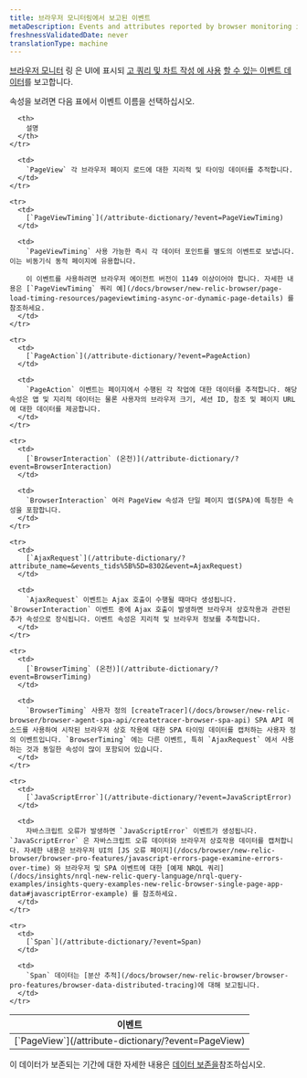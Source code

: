 ```yaml
---
title: 브라우저 모니터링에서 보고된 이벤트
metaDescription: Events and attributes reported by browser monitoring in New Relic.
freshnessValidatedDate: never
translationType: machine
---
```


[브라우저 모니터](/docs/browser/browser-monitoring/getting-started/introduction-browser-monitoring) 링 은 UI에 표시되 [고 쿼리 및 차트 작성 에 사용](/docs/using-new-relic/data/understand-data/query-new-relic-data) [할 수 있는 이벤트 데이터](/docs/using-new-relic/data/understand-data/new-relic-data-types#event-data)를 보고합니다.

속성을 보려면 다음 표에서 이벤트 이름을 선택하십시오.

<table>
  <thead>
    <tr>
      <th style={{ width: "250px" }}>
        이벤트
      </th>

      <th>
        설명
      </th>
    </tr>
  </thead>

  <tbody>
    <tr>
      <td>
        [`PageView`](/attribute-dictionary/?event=PageView)
      </td>

      <td>
        `PageView` 각 브라우저 페이지 로드에 대한 지리적 및 타이밍 데이터를 추적합니다.
      </td>
    </tr>

    <tr>
      <td>
        [`PageViewTiming`](/attribute-dictionary/?event=PageViewTiming)
      </td>

      <td>
        `PageViewTiming` 사용 가능한 즉시 각 데이터 포인트를 별도의 이벤트로 보냅니다. 이는 비동기식 동적 페이지에 유용합니다.

        이 이벤트를 사용하려면 브라우저 에이전트 버전이 1149 이상이어야 합니다. 자세한 내용은 [`PageViewTiming` 쿼리 예](/docs/browser/new-relic-browser/page-load-timing-resources/pageviewtiming-async-or-dynamic-page-details) 를 참조하세요.
      </td>
    </tr>

    <tr>
      <td>
        [`PageAction`](/attribute-dictionary/?event=PageAction)
      </td>

      <td>
        `PageAction` 이벤트는 페이지에서 수행된 각 작업에 대한 데이터를 추적합니다. 해당 속성은 앱 및 지리적 데이터는 물론 사용자의 브라우저 크기, 세션 ID, 참조 및 페이지 URL에 대한 데이터를 제공합니다.
      </td>
    </tr>

    <tr>
      <td>
        [`BrowserInteraction` (온천)](/attribute-dictionary/?event=BrowserInteraction)
      </td>

      <td>
        `BrowserInteraction` 여러 PageView 속성과 단일 페이지 앱(SPA)에 특정한 속성을 포함합니다.
      </td>
    </tr>

    <tr>
      <td>
        [`AjaxRequest`](/attribute-dictionary/?attribute_name=&events_tids%5B%5D=8302&event=AjaxRequest)
      </td>

      <td>
        `AjaxRequest` 이벤트는 Ajax 호출이 수행될 때마다 생성됩니다. `BrowserInteraction` 이벤트 중에 Ajax 호출이 발생하면 브라우저 상호작용과 관련된 추가 속성으로 장식됩니다. 이벤트 속성은 지리적 및 브라우저 정보를 추적합니다.
      </td>
    </tr>

    <tr>
      <td>
        [`BrowserTiming` (온천)](/attribute-dictionary/?event=BrowserTiming)
      </td>

      <td>
        `BrowserTiming` 사용자 정의 [createTracer](/docs/browser/new-relic-browser/browser-agent-spa-api/createtracer-browser-spa-api) SPA API 메소드를 사용하여 시작된 브라우저 상호 작용에 대한 SPA 타이밍 데이터를 캡처하는 사용자 정의 이벤트입니다. `BrowserTiming` 에는 다른 이벤트, 특히 `AjaxRequest` 에서 사용하는 것과 동일한 속성이 많이 포함되어 있습니다.
      </td>
    </tr>

    <tr>
      <td>
        [`JavaScriptError`](/attribute-dictionary/?event=JavaScriptError)
      </td>

      <td>
        자바스크립트 오류가 발생하면 `JavaScriptError` 이벤트가 생성됩니다. `JavaScriptError` 은 자바스크립트 오류 데이터와 브라우저 상호작용 데이터를 캡처합니다. 자세한 내용은 브라우저 UI의 [JS 오류 페이지](/docs/browser/new-relic-browser/browser-pro-features/javascript-errors-page-examine-errors-over-time) 와 브라우저 및 SPA 이벤트에 대한 [예제 NRQL 쿼리](/docs/insights/nrql-new-relic-query-language/nrql-query-examples/insights-query-examples-new-relic-browser-single-page-app-data#javascriptError-example) 를 참조하세요.
      </td>
    </tr>

    <tr>
      <td>
        [`Span`](/attribute-dictionary/?event=Span)
      </td>

      <td>
        `Span` 데이터는 [분산 추적](/docs/browser/new-relic-browser/browser-pro-features/browser-data-distributed-tracing)에 대해 보고됩니다.
      </td>
    </tr>
  </tbody>
</table>

이 데이터가 보존되는 기간에 대한 자세한 내용은 [데이터 보존을](/docs/data-apis/manage-data/manage-data-retention)참조하십시오.
